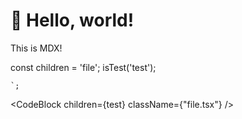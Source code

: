 
# :wave: Hello, world!

This is MDX!

const children = 'file';
isTest('test');
<?php
echo 'sttt';
?>
    `;

<CodeBlock children={test} className={"file.tsx"} />

